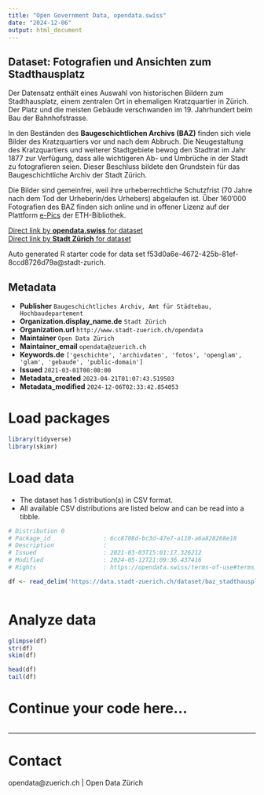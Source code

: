 ```yaml
---
title: "Open Government Data, opendata.swiss"
date: "2024-12-06"
output: html_document
---
```


## Dataset: Fotografien und Ansichten zum Stadthausplatz

Der Datensatz enthält eines Auswahl von historischen Bildern zum Stadthausplatz, einem zentralen Ort in ehemaligen Kratzquartier in Zürich. Der Platz und die meisten Gebäude verschwanden im 19. Jahrhundert beim Bau der Bahnhofstrasse. 

In den Beständen des **Baugeschichtlichen Archivs (BAZ)** finden sich viele Bilder des Kratzquartiers vor und nach dem Abbruch. Die Neugestaltung des Kratzquartiers und weiterer Stadtgebiete bewog den Stadtrat im Jahr 1877 zur Verfügung, dass alle wichtigeren Ab- und Umbrüche in der Stadt zu fotografieren seien. Dieser Beschluss bildete den Grundstein für das Baugeschichtliche Archiv der Stadt Zürich. 

Die Bilder sind gemeinfrei, weil ihre urheberrechtliche Schutzfrist (70 Jahre nach dem Tod der Urheberin/des Urhebers) abgelaufen ist. Über 160'000 Fotografien des BAZ finden sich online und in offener Lizenz auf der Plattform [e-Pics](https://baz.e-pics.ethz.ch/) der ETH-Bibliothek.

[Direct link by **opendata.swiss** for dataset](https://opendata.swiss/de/dataset/fotografien-und-ansichten-zum-stadthausplatz)<br>
[Direct link by **Stadt Zürich** for dataset](https://data.stadt-zuerich.ch/dataset/baz_stadthausplatz)

Auto generated R starter code for data set f53d0a6e-4672-425b-81ef-8ccd8726d79a@stadt-zurich.

## Metadata

- **Publisher** `Baugeschichtliches Archiv, Amt für Städtebau, Hochbaudepartement`
- **Organization.display_name.de** `Stadt Zürich`
- **Organization.url** `http://www.stadt-zuerich.ch/opendata`
- **Maintainer** `Open Data Zürich`
- **Maintainer_email** `opendata@zuerich.ch`
- **Keywords.de** `['geschichte', 'archivdaten', 'fotos', 'openglam', 'glam', 'gebaude', 'public-domain']`
- **Issued** `2021-03-01T00:00:00`
- **Metadata_created** `2023-04-21T01:07:43.519503`
- **Metadata_modified** `2024-12-06T02:33:42.854053`


# Load packages

```r

library(tidyverse)
library(skimr)

```

# Load data

-   The dataset has 1 distribution(s) in CSV format.
-   All available CSV distributions are listed below and can be read into a tibble.

```r

# Distribution 0
# Package_id               : 6cc8708d-bc3d-47e7-a110-a6a828268e18
# Description              : 
# Issued                   : 2021-03-03T15:01:17.326212
# Modified                 : 2024-05-12T21:09:36.437416
# Rights                   : https://opendata.swiss/terms-of-use#terms_by

df <- read_delim('https://data.stadt-zuerich.ch/dataset/baz_stadthausplatz/download/baz_stadthausplatz.csv')



```

# Analyze data

```r

glimpse(df)
str(df)
skim(df)

head(df)
tail(df)

```

# Continue your code here...

```r

```

------------------------------------------------------------------------

# Contact

opendata@zuerich.ch | Open Data Zürich
